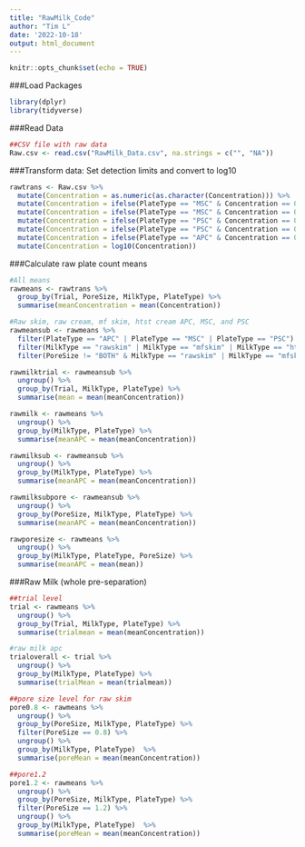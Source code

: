 ---
title: "RawMilk_Code"
author: "Tim L"
date: '2022-10-18'
output: html_document
---

```{r setup, include=FALSE}
knitr::opts_chunk$set(echo = TRUE)
```

###Load Packages
```{r}
library(dplyr)
library(tidyverse)

```

###Read Data
```{r}
##CSV file with raw data
Raw.csv <- read.csv("RawMilk_Data.csv", na.strings = c("", "NA"))
```

###Transform data: Set detection limits and convert to log10
```{r}
rawtrans <- Raw.csv %>% 
  mutate(Concentration = as.numeric(as.character(Concentration))) %>% 
  mutate(Concentration = ifelse(PlateType == "MSC" & Concentration == 0 & Dilution == 0, 0.25, Concentration)) %>% 
  mutate(Concentration = ifelse(PlateType == "MSC" & Concentration == 0 & Dilution == 10, 2.5, Concentration)) %>% 
  mutate(Concentration = ifelse(PlateType == "PSC" & Concentration == 0 & Dilution == 0, 0.25, Concentration)) %>% 
  mutate(Concentration = ifelse(PlateType == "PSC" & Concentration == 0 & Dilution == 10, 2.5, Concentration)) %>% 
  mutate(Concentration = ifelse(PlateType == "APC" & Concentration == 0, 5, Concentration)) %>% 
  mutate(Concentration = log10(Concentration))
```

###Calculate raw plate count means
```{r}
#All means
rawmeans <- rawtrans %>% 
  group_by(Trial, PoreSize, MilkType, PlateType) %>% 
  summarise(meanConcentration = mean(Concentration))

#Raw skim, raw cream, mf skim, htst cream APC, MSC, and PSC
rawmeansub <- rawmeans %>% 
  filter(PlateType == "APC" | PlateType == "MSC" | PlateType == "PSC") %>% 
  filter(MilkType == "rawskim" | MilkType == "mfskim" | MilkType == "htstcream" | MilkType == "rawcream") %>% 
  filter(PoreSize != "BOTH" & MilkType == "rawskim" | MilkType == "mfskim" | MilkType == "htstcream" | MilkType == "rawcream")

rawmilktrial <- rawmeansub %>% 
  ungroup() %>% 
  group_by(Trial, MilkType, PlateType) %>% 
  summarise(mean = mean(meanConcentration))

rawmilk <- rawmeans %>% 
  ungroup() %>% 
  group_by(MilkType, PlateType) %>% 
  summarise(meanAPC = mean(meanConcentration))

rawmilksub <- rawmeansub %>% 
  ungroup() %>% 
  group_by(MilkType, PlateType) %>% 
  summarise(meanAPC = mean(meanConcentration))

rawmilksubpore <- rawmeansub %>% 
  ungroup() %>% 
  group_by(PoreSize, MilkType, PlateType) %>% 
  summarise(meanAPC = mean(meanConcentration))

rawporesize <- rawmeans %>% 
  ungroup() %>% 
  group_by(MilkType, PlateType, PoreSize) %>% 
  summarise(meanAPC = mean(mean))

```

###Raw Milk (whole pre-separation)
```{r}
##trial level
trial <- rawmeans %>% 
  ungroup() %>% 
  group_by(Trial, MilkType, PlateType) %>% 
  summarise(trialmean = mean(meanConcentration))

#raw milk apc
trialoverall <- trial %>%  
  ungroup() %>% 
  group_by(MilkType, PlateType) %>% 
  summarise(trialMean = mean(trialmean))

##pore size level for raw skim
pore0.8 <- rawmeans %>% 
  ungroup() %>% 
  group_by(PoreSize, MilkType, PlateType) %>% 
  filter(PoreSize == 0.8) %>% 
  ungroup() %>% 
  group_by(MilkType, PlateType)  %>% 
  summarise(poreMean = mean(meanConcentration))

##pore1.2
pore1.2 <- rawmeans %>% 
  ungroup() %>% 
  group_by(PoreSize, MilkType, PlateType) %>% 
  filter(PoreSize == 1.2) %>% 
  ungroup() %>% 
  group_by(MilkType, PlateType)  %>% 
  summarise(poreMean = mean(meanConcentration))
  
```


